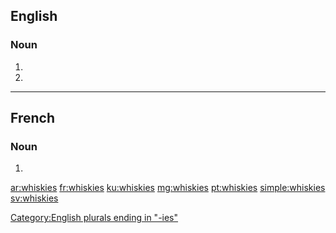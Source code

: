 ==English==

===Noun===
{{head|en}}

# {{plural of|whisky|lang=en}}
# {{plural of|whiskey|lang=en}}

[[Category:English plurals ending in "-ies"]]

----

==French==

===Noun===
{{head|fr|g=m}}

# {{plural of|whisky|lang=fr}}

[[ar:whiskies]]
[[fr:whiskies]]
[[ku:whiskies]]
[[mg:whiskies]]
[[pt:whiskies]]
[[simple:whiskies]]
[[sv:whiskies]]